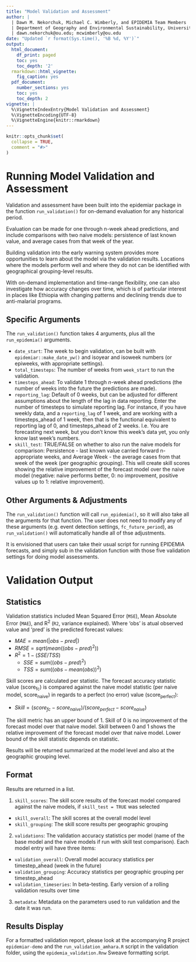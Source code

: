 ```yaml
---
title: "Model Validation and Assessment"
author: |
  | Dawn M. Nekorchuk, Michael C. Wimberly, and EPIDEMIA Team Members
  | Department of Geography and Environmental Sustainability, University of Oklahoma
  | dawn.nekorchuk@ou.edu; mcwimberly@ou.edu
date: "Updated `r format(Sys.time(), '%B %d, %Y')`"
output:
  html_document:
    df_print: paged
    toc: yes
    toc_depth: '2'
  rmarkdown::html_vignette:
    fig_caption: yes
  pdf_document:
    number_sections: yes
    toc: yes
    toc_depth: 2
vignette: |
  %\VignetteIndexEntry{Model Validation and Assessment} 
  %\VignetteEncoding{UTF-8} 
  %\VignetteEngine{knitr::rmarkdown}
---
```


```r
knitr::opts_chunk$set(
  collapse = TRUE,
  comment = "#>"
)
```


# Running Model Validation and Assessment

Validation and assessment have been built into the epidemiar package in the function `run_validation()` for on-demand evaluation for any historical period. 

Evaluation can be made for one through n-week ahead predictions, and include comparisons with two naive models: persistence of last known value, and average cases from that week of the year.

Building validation into the early warning system provides more opportunities to learn about the model via the validation results. Locations where the models perform well and where they do not can be identified with geographical grouping-level results.

With on-demand implementation and time-range flexibility, one can also investigate how accuracy changes over time, which is of particular interest in places like Ethiopia with changing patterns and declining trends due to anti-malarial programs.

## Specific Arguments

The `run_validation()` function takes 4 arguments, plus all the `run_epidemia()` arguments. 

* `date_start`: The week to begin validation, can be built with `epidemiar::make_date_yw()` and isoyear and isoweek numbers (or epiweeks, with appropriate settings).
* `total_timesteps`: The number of weeks from `week_start` to run the validation.
* `timesteps_ahead`: To validate 1 through _n_-week ahead predictions (the number of weeks into the future the predictions are made).
* `reporting_lag`: Default of 0 weeks, but can be adjusted for different assumptions about the length of the lag in data reporting. Enter the number of timesteps to simulate reporting lag. For instance, if you have weekly data, and a `reporting_lag` of 1 week, and are working with a timesteps_ahead of 1 week, then that is the functional equivalent to reporting lag of 0, and timesteps_ahead of 2 weeks. I.e. You are forecasting next week, but you don’t know this week’s data yet, you only know last week’s numbers.
* `skill_test`: TRUE/FALSE on whether to also run the naive models for comparison: Persistence - last known value carried forward n-appropriate weeks, and Average Week - the average cases from that week of the week (per geographic grouping). This will create skill scores showing the relative improvement of the forecast model over the naive model (negative: naive performs better, 0: no improvement, positive values up to 1: relative improvement).


## Other Arguments & Adjustments

The `run_validation()` function will call `run_epidemia()`, so it will also take all the arguments for that function. The user does not need to modify any of these arguments (e.g. event detection settings, `fc_future_period`), as `run_validation()` will automatically handle all of thse adjustments. 

It is envisioned that users can take their usual script for running EPIDEMIA forecasts, and simply sub in the validation function with those five validation settings for doing model assessments. 


# Validation Output

## Statistics

Validation statistics included Mean Squared Error (`MSE`), Mean Absolute Error (`MAE`), and R^2^ (`R2`, variance
explained). Where ‘obs’ is atual observed value and ‘pred’ is the predicted forecast values:

* $MAE = mean(|obs - pred|)$
* $RMSE = sqrt(mean((obs - pred)^{2}))$
* $R^{2} = 1 - (SSE/TSS)$
    + $SSE = sum((obs - pred)^{2})$
    + $TSS = sum((obs - mean(obs))^{2})$
    
Skill scores are calculated per statistic. The forecast accuracy statistic value (score~fc~) is compared against the naive model statistic (per naive model, score~naive~) in regards to a perfect (no error) value (score~perfect~): 

* $Skill = (score_{fc} - score_{naive}) / (score_{perfect} - score_{naive})$

The skill metric has an upper bound of 1. Skill of 0 is no improvement of the forecast model over that naive model. Skill between 0 and 1 shows the relative improvement of the forecast model over that naive model. Lower bound of the skill statistic depends on statistic.

Results will be returned summarized at the model level and also at the geographic grouping level. 

## Format

Results are returned in a list.

1. `skill_scores`: The skill score results of the forecast model compared against the naive models, if `skill_test = TRUE` was selected
  + `skill_overall`: The skill scores at the overall model level
  + `skill_grouping`: The skill score results per geographic grouping
  
2. `validations`: The validation accuracy statistics per model (name of the base model and the naive
models if run with skill test comparison). Each model entry will have three items:
  + `validation_overall`: Overall model accuracy statistics per timestep_ahead (week in the future)
  + `validation_grouping`: Accuracy statistics per geographic grouping per timestep_ahead
  + `validation_timeseries`: In beta-testing. Early version of a rolling validation results over time
  
3. `metadata`: Metadata on the parameters used to run validation and the date it was run.


## Results Display

For a formatted validation report, please look at the accompanying R project `epidemiar-demo` and the `run_validation_amhara.R` script in the validation folder, using the `epidemia_validation.Rnw` Sweave formatting script.
